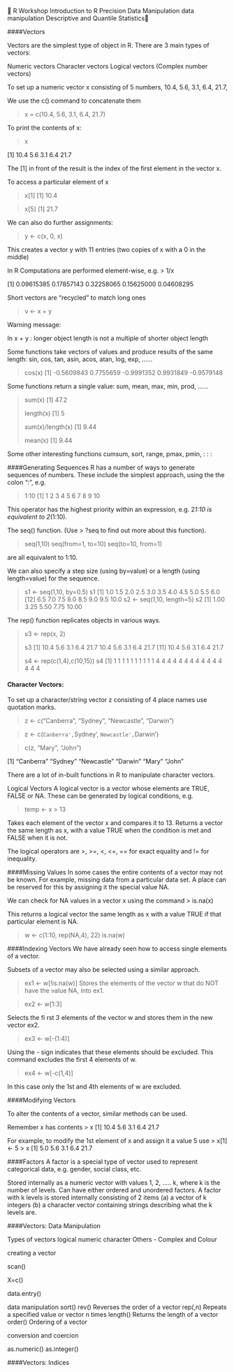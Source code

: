 

R Workshop
Introduction to R
Precision
Data Manipulation
data manipulation
Descriptive and Quantile Statistics
 
####Vectors

Vectors are the simplest type of object in R. There are 3 main types of vectors:

  Numeric vectors
  Character vectors
  Logical vectors
  (Complex number vectors)

To set up a numeric vector x consisting of 5 numbers, 10.4, 5.6, 3.1, 6.4, 21.7, 

We use the c() command to concatenate them

> x = c(10.4, 5.6, 3.1, 6.4, 21.7)


To print the contents of x:

> x

[1] 10.4 5.6 3.1 6.4 21.7

The [1] in front of the result is the index of the first element in the vector x.

To access a particular element of x

> x[1]
[1] 10.4

> x[5]
[1] 21.7

We can also do further assignments:

> y <- c(x, 0, x)

This creates a vector y with 11 entries (two copies of x with a 0 in the middle)

 In R Computations are performed element-wise, e.g.
> 1/x

[1] 0.09615385 0.17857143 0.32258065 0.15625000 0.04608295



  Short vectors are "recycled" to match long ones

> v <- x + y

Warning message:

In x + y : longer object length is not a multiple of shorter object length


 
Some functions take vectors of values and produce results of the same length:
sin, cos, tan, asin, acos, atan, log, exp, ......

> cos(x)
[1] -0.5609843 0.7755659 -0.9991352 0.9931849 -0.9579148



 Some functions return a single value:
sum, mean, max, min, prod, ......

> sum(x)
[1] 47.2
>
> length(x)
[1] 5
>
> sum(x)/length(x)
[1] 9.44
>
> mean(x)
[1] 9.44

Some other interesting functions 
cumsum, sort, range, pmax, pmin, : : :

####Generating Sequences 
R has a number of ways to generate sequences of numbers. 
These include the simplest approach, using the the colon ":", e.g.

> 1:10
[1] 1 2 3 4 5 6 7 8 9 10

This operator has the highest priority within an expression, e.g. 2*1:10 is equivalent to 2*(1:10).
 
The seq() function. (Use > ?seq to find out more about this function).

> seq(1,10)
> seq(from=1, to=10)
> seq(to=10, from=1)

are all equivalent to 1:10.


We can also specify a step size (using by=value) or a length (using length=value) for the sequence.

> s1 <- seq(1,10, by=0.5)
> s1
[1] 1.0 1.5 2.0 2.5 3.0 3.5 4.0 4.5 5.0 5.5 6.0
[12] 6.5 7.0 7.5 8.0 8.5 9.0 9.5 10.0
> s2 <- seq(1,10, length=5)
> s2
[1] 1.00 3.25 5.50 7.75 10.00
  
The rep() function replicates objects in various ways.

> s3 <- rep(x, 2)
>
> s3
[1] 10.4 5.6 3.1 6.4 21.7 10.4 5.6 3.1 6.4 21.7
[11] 10.4 5.6 3.1 6.4 21.7
>
> s4 <- rep(c(1,4),c(10,15))
> s4
[1] 1 1 1 1 1 1 1 1 1 1 4 4 4 4 4 4 4 4 4 4 4 4 4 4 4

#### Character Vectors:

To set up a character/string vector z consisting of 4 place names use quotation marks.

> z <- c("Canberra", "Sydney", "Newcastle", "Darwin")

> z <- c(`Canberra', `Sydney', `Newcastle', `Darwin')

> c(z, "Mary", "John")

[1] "Canberra" "Sydney" "Newcastle" "Darwin" "Mary" "John"

There are a lot of in-built functions in R to manipulate character vectors.

Logical Vectors
 A logical vector is a vector whose elements are TRUE, FALSE or NA.
 These can be generated by logical conditions, e.g.

> temp <- x > 13

Takes each element of the vector x and compares it to 13.
Returns a vector the same length as x, with a value TRUE when the condition is met and FALSE when it is not.
 
The logical operators are >, >=, <, <=, == for exact equality and != for inequality.


####Missing Values
In some cases the entire contents of a vector may not be known. For example, missing data from a particular data set.
A place can be reserved for this by assigning it the special value NA.

We can check for NA values in a vector x using the command
> is.na(x)

This returns a logical vector the same length as x with a value TRUE if that particular element is NA.

> w <- c(1:10, rep(NA,4), 22)
> is.na(w)

####Indexing Vectors
We have already seen how to access single elements of a vector.

Subsets of a vector may also be selected using a similar approach.

  > ex1 <- w[!is.na(w)]
Stores the elements of the vector w that do NOT have the value NA, into ex1.

  > ex2 <- w[1:3]

Selects the fi rst 3 elements of the vector w and stores them in the new vector ex2.

  > ex3 <- w[-(1:4)]

Using the - sign indicates that these elements should be excluded. 
This command excludes the first 4 elements of w.

> ex4 <- w[-c(1,4)]

In this case only the 1st and 4th elements of w are excluded.

####Modifying Vectors

To alter the contents of a vector, similar methods can be used.
 
Remember x has contents
> x
[1] 10.4 5.6 3.1 6.4 21.7

For example, to modify the 1st element of x and assign it a value 5 use
> x[1] <- 5
> x
[1] 5.0 5.6 3.1 6.4 21.7

####Factors
A factor is a special type of vector used to represent categorical data, e.g. gender, social class, etc.

 Stored internally as a numeric vector with values 1, 2, ..... k, where k is the number of levels.
 Can have either ordered and unordered factors.
 A factor with k levels is stored internally consisting of 2 items
			(a) a vector of k integers
			(b) a character vector containing strings describing what the k levels are.



####Vectors: Data Manipulation

Types of vectors
	logical
	numeric
	character
    Others  - Complex and Colour

creating a vector

scan()

X=c()

data.entry()

data manipulation
sort()
rev()    	Reverses the order of a vector
rep(,n)    Repeats a specified value or vector n times
length()   Returns the length of a vector
order()   Ordering of a vector

 
conversion and coercion

as.numeric()
as.integer()


####Vectors: Indices

 

 




